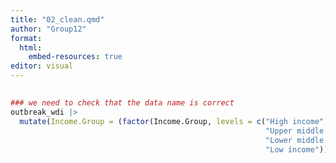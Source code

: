 ```yaml
---
title: "02_clean.qmd"
author: "Group12"
format: 
  html:
    embed-resources: true
editor: visual
---
```


## 
```r
### we need to check that the data name is correct
outbreak_wdi |> 
  mutate(Income.Group = (factor(Income.Group, levels = c("High income",
                                                         "Upper middle income", 
                                                         "Lower middle income", 
                                                         "Low income"))))
```

